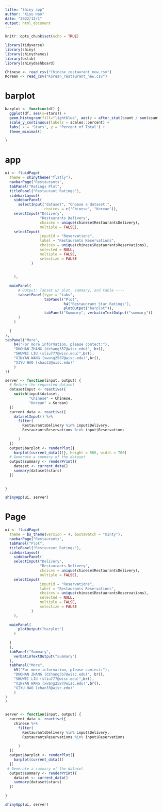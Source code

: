 ---
title: "Shiny app"
author: "Xiyu Hao"
date: "2022/12/1"
output: html_document
---

```{r setup, include=FALSE}
knitr::opts_chunk$set(echo = TRUE)
```

```{r}
library(tidyverse)
library(shiny)
library(shinythemes)
library(bslib)
library(shinydashboard)

Chinese <- read_csv("Chinese_restaurant_new.csv")
Korean <- read_csv("Korean_restaurant_new.csv")

```
# barplot
```{r}
barplot <- function(df) {
  ggplot(df, aes(x=stars)) +
  geom_histogram(fill="lightblue", aes(y = after_stat(count / sum(count))),binwidth=.25) +
  scale_y_continuous(labels = scales::percent) +
  labs( x = 'Stars', y = 'Percent of Total') +
  theme_minimal()
  
}
```

# app
```{r}
ui <- fluidPage(
  theme = shinytheme("flatly"),
  navbarPage("Restaurants",
  tabPanel("Ratings Plot",
  titlePanel("Restaurant Ratings"),
  sidebarLayout( 
    sidebarPanel(
      selectInput("dataset", "Choose a dataset:", 
                  choices = c("Chinese", "Korean")),
    selectInput("Delivery",
                "Restaurants Delivery",
                choices = unique(chinese$RestaurantsDelivery), 
                multiple = FALSE),
    selectInput(
				inputId = "Reservations",
				label = "Restaurants Reservations",
				choices = unique(chinese$RestaurantsReservations),
				selected = NULL,
				multiple = FALSE,
				selectize = FALSE
			)
    
    
    ),
  
  mainPanel(
      # Output: Tabset w/ plot, summary, and table ----
      tabsetPanel(type = "tabs",
                  tabPanel("Plot", 
                           h4("Restaunrant Star Ratings"),
                           plotOutput("barplot")),
                  tabPanel("Summary", verbatimTextOutput("summary"))
      ) 
    )
    
  )
),
tabPanel("More",
    h4("For more information, please contect:"),
    "DUOHAN ZHANG (dzhang357@wisc.edu)", br(),
    "SHUWEI LIU (sliu777@wisc.edu)",br(),
    "XINYAN WANG (xwang2587@wisc.edu)",br(),
    "XIYU HAO (xhao33@wisc.edu)"
    )
))

server <- function(input, output) {
  # Return the requested dataset
  datasetInput <- reactive({
    switch(input$dataset,
           "Chinese" = Chinese,
           "Korean" = Korean)
  })
  current_data <- reactive({
    datasetInput() %>%
      filter(
        RestaurantsDelivery %in% input$Delivery,
        RestaurantsReservations %in% input$Reservations
      
      )
  })
  output$barplot <- renderPlot({
    barplot(current_data())}, height = 500, width = 700)
  # Generate a summary of the dataset
  output$summary <- renderPrint({
    dataset <- current_data()
    summary(dataset$stars)
  })
  
  
}

shinyApp(ui, server)
```

# Page

```{r}
ui <- fluidPage(
  theme = bs_theme(version = 4, bootswatch = "minty"),
  navbarPage("Restaurants",
  tabPanel("Plot",
  titlePanel("Restaurant Ratings"),
  sidebarLayout( 
    sidebarPanel(
    selectInput("Delivery",
                "Restaurants Delivery",
                choices = unique(chinese$RestaurantsDelivery), 
                multiple = FALSE),
    selectInput(
				inputId = "Reservations",
				label = "Restaurants Reservations",
				choices = unique(chinese$RestaurantsReservations),
				selected = NULL,
				multiple = FALSE,
				selectize = FALSE
			)
    ),
  
  mainPanel(
      plotOutput("barplot")  
    )
    
  )
  ),
  tabPanel("Summary",
    verbatimTextOutput("summary")
  ),
  tabPanel("More",
    h5("For more information, please contect:"),
    "DUOHAN ZHANG (dzhang357@wisc.edu)", br(),
    "SHUWEI LIU (sliu777@wisc.edu)",br(),
    "XINYAN WANG (xwang2587@wisc.edu)",br(),
    "XIYU HAO (xhao33@wisc.edu)"
    )
)
)


server <- function(input, output) {
  current_data <- reactive({
    chinese %>%
      filter(
        RestaurantsDelivery %in% input$Delivery,
        RestaurantsReservations %in% input$Reservations
      
      )
  })
  output$barplot <- renderPlot({
    barplot(current_data())
  })
 # Generate a summary of the dataset
  output$summary <- renderPrint({
    dataset <- current_data()
    summary(dataset$stars)
  })
  
}

shinyApp(ui, server)
```
